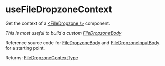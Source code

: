 # useFileDropzoneContext

Get the context of a [\<FileDropzone /\>](../components/advanced/FileDropzone) component. 

*This is most useful to build a custom [FileDropzoneBody](../components/advanced/FileDropzoneBody)*

Reference source code for [FileDropzoneBody](../components/advanced/FileDropzoneBody) and [FileDropzoneInputBody](../components/advanced/FileDropzoneInputBody)
for a starting point.

Returns: [FileDropzoneContextType](../types/FileDropzoneContextType)

